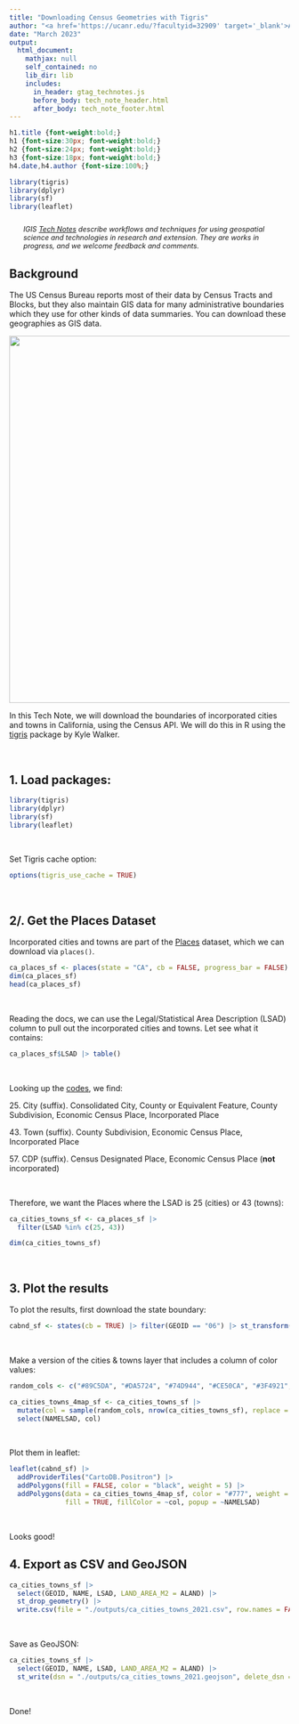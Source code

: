 ```yaml
---
title: "Downloading Census Geometries with Tigris"
author: "<a href='https://ucanr.edu/?facultyid=32909' target='_blank'>Andy Lyons</a>"
date: "March 2023"
output:
  html_document: 
    mathjax: null
    self_contained: no
    lib_dir: lib
    includes:
      in_header: gtag_technotes.js
      before_body: tech_note_header.html
      after_body: tech_note_footer.html
---   
```


```css
h1.title {font-weight:bold;}
h1 {font-size:30px; font-weight:bold;}
h2 {font-size:24px; font-weight:bold;}
h3 {font-size:18px; font-weight:bold;}
h4.date,h4.author {font-size:100%;}
```
```r
library(tigris)
library(dplyr)
library(sf)
library(leaflet)
```


<p style="font-style:italic; font-size:90%; margin:2em;">IGIS <a href="http://igis.ucanr.edu/Tech_Notes/">Tech Notes</a> describe workflows and techniques for using geospatial science and technologies in research and extension. They are works in progress, and we welcome feedback and comments.</p>

## Background

The US Census Bureau reports most of their data by Census Tracts and Blocks, but they also maintain GIS data for many administrative boundaries which they use for other kinds of data summaries. You can download these geographies as GIS data.

![](./images/census_geoms_diagram.png){style="display:block; margin:1em auto; width:660px;"}

In this Tech Note, we will download the boundaries of incorporated cities and towns in California, using the Census API. We will do this in R using the [tigris](https://cran.r-project.org/web/packages/tigris/index.html) package by Kyle Walker.

\

## 1\. Load packages:

```r
library(tigris)
library(dplyr)
library(sf)
library(leaflet)
```

\

Set Tigris cache option:

```r
options(tigris_use_cache = TRUE)
```

\

## 2/. Get the Places Dataset

Incorporated cities and towns are part of the [Places](https://www2.census.gov/geo/pdfs/reference/GARM/Ch9GARM.pdf) dataset, which we can download via `places()`.

```r
ca_places_sf <- places(state = "CA", cb = FALSE, progress_bar = FALSE) |> st_transform(4326)
dim(ca_places_sf)
head(ca_places_sf)
```

\

Reading the docs, we can use the Legal/Statistical Area Description (LSAD) column to pull out the incorporated cities and towns. Let see what it contains:

```r
ca_places_sf$LSAD |> table()
```

\

Looking up the [codes](https://www.census.gov/library/reference/code-lists/legal-status-codes.html), we find:


25\. City (suffix). Consolidated City, County or Equivalent Feature, County Subdivision, Economic Census Place, Incorporated Place

43\. Town (suffix). County Subdivision, Economic Census Place, Incorporated Place

57\. CDP (suffix). Census Designated Place, Economic Census Place (**not** incorporated)

\

Therefore, we want the Places where the LSAD is 25 (cities) or 43 (towns):

```r
ca_cities_towns_sf <- ca_places_sf |> 
  filter(LSAD %in% c(25, 43))

dim(ca_cities_towns_sf)
```

\

## 3\. Plot the results

To plot the results, first download the state boundary:

```r
cabnd_sf <- states(cb = TRUE) |> filter(GEOID == "06") |> st_transform(4326)
```

\

Make a version of the cities & towns layer that includes a column of color values:

```r
random_cols <- c("#89C5DA", "#DA5724", "#74D944", "#CE50CA", "#3F4921", "#C0717C", "#CBD588", "#5F7FC7", "#673770", "#D3D93E", "#38333E", "#508578", "#D7C1B1", "#689030", "#AD6F3B", "#CD9BCD", "#D14285", "#6DDE88", "#652926", "#7FDCC0", "#C84248", "#8569D5", "#5E738F", "#D1A33D", "#8A7C64", "#599861")

ca_cities_towns_4map_sf <- ca_cities_towns_sf |> 
  mutate(col = sample(random_cols, nrow(ca_cities_towns_sf), replace = TRUE)) |> 
  select(NAMELSAD, col)
```

\

Plot them in leaflet:

```r
leaflet(cabnd_sf) |> 
  addProviderTiles("CartoDB.Positron") |> 
  addPolygons(fill = FALSE, color = "black", weight = 5) |> 
  addPolygons(data = ca_cities_towns_4map_sf, color = "#777", weight = 1,
              fill = TRUE, fillColor = ~col, popup = ~NAMELSAD)
```

\

Looks good!

## 4\. Export as CSV and GeoJSON

```r
ca_cities_towns_sf |> 
  select(GEOID, NAME, LSAD, LAND_AREA_M2 = ALAND) |> 
  st_drop_geometry() |> 
  write.csv(file = "./outputs/ca_cities_towns_2021.csv", row.names = FALSE)
```

\

Save as GeoJSON:

```r
ca_cities_towns_sf |> 
  select(GEOID, NAME, LSAD, LAND_AREA_M2 = ALAND) |> 
  st_write(dsn = "./outputs/ca_cities_towns_2021.geojson", delete_dsn = TRUE)
```

\

Done!
